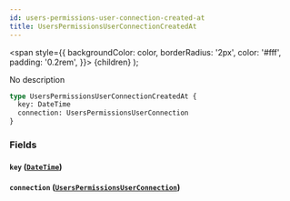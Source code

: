 ```yaml
---
id: users-permissions-user-connection-created-at
title: UsersPermissionsUserConnectionCreatedAt
---
```


<span
style={{
      backgroundColor: color,
      borderRadius: '2px',
      color: '#fff',
      padding: '0.2rem',
    }}>
{children}
</span>
);

No description

```graphql
type UsersPermissionsUserConnectionCreatedAt {
  key: DateTime
  connection: UsersPermissionsUserConnection
}
```

### Fields

#### `key` ([`DateTime`](/v1/scalars/date-time))

#### `connection` ([`UsersPermissionsUserConnection`](/v1/objects/users-permissions-user-connection))
